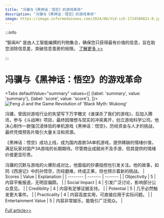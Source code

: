 ```yaml
---
title: "冯骥与《黑神话：悟空》的游戏革命"
description: "冯骥与《黑神话：悟空》的游戏革命"
image: https://image.informedainews.com/2024/08/Vid-in5-1724580821-0.jpg
---
```



:::info

“智闻AI“ 是由人工智能编撰的刊物集合，确保您只获得最有价值的信息，旨在助您消除信息差，突破信息茧房的局限。  [了解更多 >>](/)

:::

# 冯骥与《黑神话：悟空》的游戏革命


<Tabs
	defaultValue="summary"
	values={[
	{label: 'summary', value: 'summary'},
	{label: 'score', value: 'score'},
]}>
<TabItem value="summary">
<img
  src="https://image.informedainews.com/2024/08/Vid-in5-1724580821-0.jpg"
  alt="Feng Ji and the Game Revolution of 'Black Myth: Wukong'"
/>



冯骥，曾因对游戏行业的失望写下万字檄文《谁谋杀了我们的游戏》，后加入腾讯，参与《斗战神》项目，最终因理想与现实的冲突离开，创立游戏科学公司。他决心制作一款强沉浸体验的单机游戏《黑神话：悟空》，历经资金与人才的挑战，最终凭借预告片吸引大量关注和资源。

《黑神话：悟空》成功上线，成为国内首款3A单机游戏，提供稀缺的情绪价值，满足玩家对国产3A游戏的长期期待。尽管商业成就尚不及手游，但其提供的情绪价值更显珍贵。

冯骥的沉默与游戏的火爆形成对比，他面临的抄袭指控也引发关注。他的故事，如同《西游记》中的孙悟空，历经磨难，终成正果，但也预示着新的挑战。
</TabItem>
<TabItem value="score">
	| Scores     | Value   | Explanation |
	| -------- | ------- | ------- |
	| Objectivity  | 5    | 内容平衡报道，无明显偏颇。    |
	| Social Impact | 4     | 引发广泛讨论，影响部分公众意见。    |
	| Credibility    | 4    | 内容有足够证据支持。    |
	| Potential    | 5    | 几乎必然触发更大事件。    |
	| Practicality    | 4    | 内容高度实用，可直接应用于实际问题。    |
	| Entertainment Value    | 5    | 内容非常娱乐，能吸引广泛观众。    |
</TabItem>
</Tabs>

[Full article>>](https://www.36kr.com/p/2918509981948805)
